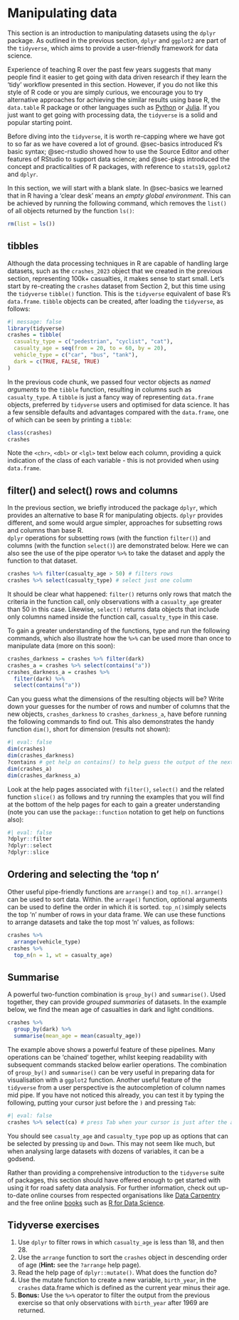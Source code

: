 # Manipulating data {#sec-data}

This section is an introduction to manipulating datasets using the `dplyr` package.
As outlined in the previous section, `dplyr` and `ggplot2` are part of the `tidyverse`, which aims to provide a user-friendly framework for data science.

Experience of teaching R over the past few years suggests that many people find it easier to get going with data driven research if they learn the 'tidy' workflow presented in this section.
However, if you do not like this style of R code or you are simply curious, we encourage you to try alternative approaches for achieving the similar results using base R, the `data.table` R package or other languages such as [Python](https://www.python.org/) or [Julia](https://julialang.org/).
If you just want to get going with processing data, the `tidyverse` is a solid and popular starting point.

Before diving into the `tidyverse`, it is worth re-capping where we have got to so far as we have covered a lot of ground.
@sec-basics introduced R's basic syntax; @sec-rstudio showed how to use the Source Editor and other features of RStudio to support data science; and @sec-pkgs introduced the concept and practicalities of R packages, with reference to `stats19`, `ggplot2` and `dplyr`.

In this section, we will start with a blank slate.
In @sec-basics we learned that in R having a 'clear desk' means an *empty global environment*.
This can be achieved by running the following command, which removes the `list()` of all objects returned by the function `ls()`:

```r
rm(list = ls())
```

## tibbles

Although the data processing techniques in R are capable of handling large datasets, such as the `crashes_2023` object that we created in the previous section, representing 100k+ casualties, it makes sense to start small.
Let's start by re-creating the `crashes` dataset from Section 2, but this time using the `tidyverse` `tibble()` function. This is the `tidyverse` equivalent of base R's `data.frame`.
`tibble` objects can be created, after loading the `tidyverse`, as follows:

```r
#| message: false
library(tidyverse)
crashes = tibble(
  casualty_type = c("pedestrian", "cyclist", "cat"),
  casualty_age = seq(from = 20, to = 60, by = 20),
  vehicle_type = c("car", "bus", "tank"),
  dark = c(TRUE, FALSE, TRUE)
)
```

In the previous code chunk, we passed four vector objects as *named arguments* to the `tibble` function, resulting in columns such as `casualty_type`.
A `tibble` is just a fancy way of representing `data.frame` objects, preferred by `tidyverse` users and optimised for data science.
It has a few sensible defaults and advantages compared with the `data.frame`, one of which can be seen by printing a `tibble`: 

```r
class(crashes)
crashes
```

Note the `<chr>`, `<dbl>` or `<lgl>` text below each column, providing a quick indication of the class of each variable - this is not provided when using `data.frame`.

## filter() and select() rows and columns

In the previous section, we briefly introduced the package `dplyr`, which provides an alternative to base R for manipulating objects. `dplyr` provides different, and some would argue simpler, approaches for subsetting rows and columns than base R.  
`dplyr` operations for subsetting rows (with the function `filter()`) and columns (with the function `select()`) are  demonstrated below. Here we can also see the use of the pipe operator `%>%` to take the dataset and apply the function to that dataset. 

```r
crashes %>% filter(casualty_age > 50) # filters rows
crashes %>% select(casualty_type) # select just one column
```

It should be clear what happened: `filter()` returns only rows that match the criteria in the function call, only observations with a `casualty_age` greater than 50 in this case.
Likewise, `select()` returns data objects that include only columns named inside the function call, `casualty_type` in this case.

To gain a greater understanding of the functions, type and run the following commands, which also illustrate how the `%>%` can be used more than once to manipulate data (more on this soon):

```r
crashes_darkness = crashes %>% filter(dark)
crashes_a = crashes %>% select(contains("a"))
crashes_darkness_a = crashes %>% 
  filter(dark) %>% 
  select(contains("a"))
```

Can you guess what the dimensions of the resulting objects will be?
Write down your guesses for the number of rows and number of columns that the new objects, `crashes_darkness` to `crashes_darkness_a`, have before running the following commands to find out. This also demonstrates the handy function `dim()`, short for dimension (results not shown):

```r
#| eval: false
dim(crashes)
dim(crashes_darkness)
?contains # get help on contains() to help guess the output of the next line
dim(crashes_a)
dim(crashes_darkness_a)
```

Look at the help pages associated with `filter()`, `select()` and the related function `slice()` as follows and try running the examples that you will find at the bottom of the help pages for each to gain a greater understanding (note you can use the `package::function` notation to get help on functions also):

```r
#| eval: false
?dplyr::filter
?dplyr::select
?dplyr::slice
```

## Ordering and selecting the 'top n'

Other useful pipe-friendly functions are `arrange()` and `top_n()`. `arrange()` can be used to sort data. Within. the `arrage()` function, optional arguments can be used to define the order in which it is sorted. `top_n()`simply selects the top 'n' number of rows in your data frame.
We can use these functions to arrange datasets and take the top most ‘n’ values, as follows:


```r
crashes %>% 
  arrange(vehicle_type)
crashes %>% 
  top_n(n = 1, wt = casualty_age)
```

## Summarise

A powerful two-function combination is `group_by()` and `summarise()`.
Used together, they can provide *grouped summaries* of datasets.
In the example below, we find the mean age of casualties in dark and light conditions.

```r
crashes %>%
  group_by(dark) %>% 
  summarise(mean_age = mean(casualty_age))
```

The example above shows a powerful feature of these pipelines. Many operations can be 'chained' together, whilst keeping readability with subsequent commands stacked below earlier operations. The combination of `group_by()` and `summarise()` can be very useful in preparing data for visualisation with a `ggplot2` function. 
Another useful feature of the `tidyverse` from a user perspective is the autocompletion of column names mid pipe.
If you have not noticed this already, you can test it by typing the following, putting your cursor just before the `)` and pressing `Tab`:

```r
#| eval: false
crashes %>% select(ca) # press Tab when your cursor is just after the a
```

You should see `casualty_age` and `casualty_type` pop up as options that can be selected by pressing `Up` and `Down`.
This may not seem like much, but when analysing large datasets with dozens of variables, it can be a godsend.

Rather than providing a comprehensive introduction to the `tidyverse` suite of packages, this section should have offered enough to get started with using it for road safety data analysis.
For further information, check out up-to-date online courses from respected organisations like [Data Carpentry](https://datacarpentry.org/R-ecology-lesson/index.html) and the free online [books](https://bookdown.org/) such as [R for Data Science](https://r4ds.had.co.nz/).

## Tidyverse exercises

1. Use `dplyr` to filter rows in which `casualty_age` is less than 18, and then 28.
2. Use the `arrange` function to sort the `crashes` object in descending order of age (**Hint:** see the `?arrange` help page).
3. Read the help page of `dplyr::mutate()`. What does the function do?
4. Use the mutate function to create a new variable, `birth_year`, in the `crashes` data.frame which is defined as the current year minus their age.
5. **Bonus:** Use the ` %>% ` operator to filter the output from the previous exercise so that only observations with `birth_year` after 1969 are returned.